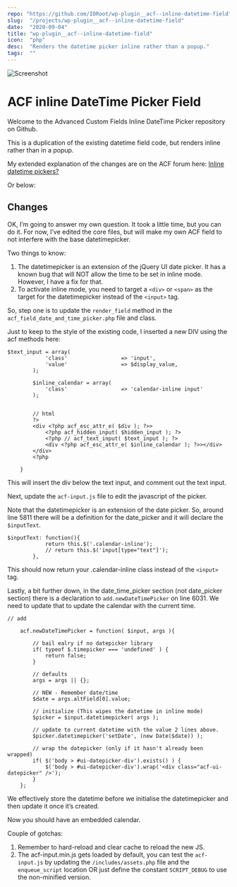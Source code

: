 ```yaml
---
repo: "https://github.com/IORoot/wp-plugin__acf--inline-datetime-field"
slug:  "/projects/wp-plugin__acf--inline-datetime-field"
date:  "2020-09-04"
title: "wp-plugin__acf--inline-datetime-field"
icon:  "php"
desc:  "Renders the datetime picker inline rather than a popup."
tags:  ""
---
```



![Screenshot](screenshot.png)

# ACF inline DateTime Picker Field

Welcome to the Advanced Custom Fields Inline DateTime Picker repository on Github.

This is a duplication of the existing datetime field code, but renders inline rather than in a popup.

My extended explanation of the changes are on the ACF forum here: [Inline datetime pickers?](https://support.advancedcustomfields.com/forums/topic/inline-datetime-pickers/)

Or below:

## Changes

OK, I’m going to answer my own question. It took a little time, but you can do it. For now, I’ve edited the core files, but will make my own ACF field to not interfere with the base datetimepicker.

Two things to know:
1. The datetimepicker is an extension of the jQuery UI date picker. It has a known bug that will NOT allow the time to be set in inline mode. However, I have a fix for that.
2. To activate inline mode, you need to target a `<div>` or `<span>` as the target for the datetimepicker instead of the `<input>` tag.

So, step one is to update the `render_field` method in the `acf_field_date_and_time_picker.php` file and class.

Just to keep to the style of the existing code, I inserted a new DIV using the acf methods here:
```
$text_input = array(
			'class' 				=> 'input',
			'value'					=> $display_value,
		);

		$inline_calendar = array(
			'class'					=> 'calendar-inline input'
		);
		
		
		// html
		?>
		<div <?php acf_esc_attr_e( $div ); ?>>
			<?php acf_hidden_input( $hidden_input ); ?>
			<?php // acf_text_input( $text_input ); ?>
			<div <?php acf_esc_attr_e( $inline_calendar ); ?>></div>
		</div>
		<?php
		
	}
```
This will insert the div below the text input, and comment out the text input.

Next, update the `acf-input.js` file to edit the javascript of the picker.

Note that the datetimepicker is an extension of the date picker. So, around line 5811 there will be a definition for the date_picker and it will declare the `$inputText`.

```
$inputText: function(){
			return this.$('.calendar-inline');
			// return this.$('input[type="text"]');
		},
```
This should now return your .calendar-inline class instead of the `<input>` tag.

Lastly, a bit further down, in the date_time_picker section (not date_picker section) there is a declaration to `add.newDateTimePicker` on line 6031. We need to update that to update the calendar with the current time.

```
// add

	acf.newDateTimePicker = function( $input, args ){
		
		// bail ealry if no datepicker library
		if( typeof $.timepicker === 'undefined' ) {
			return false;
		}
		
		// defaults
		args = args || {};
		
		// NEW - Remember date/time
		$date = args.altField[0].value;

		// initialize (This wipes the datetime in inline mode)
		$picker = $input.datetimepicker( args );

		// update to current datetime with the value 2 lines above.
		$picker.datetimepicker('setDate', (new Date($date)) );
		
		// wrap the datepicker (only if it hasn't already been wrapped)
		if( $('body > #ui-datepicker-div').exists() ) {
			$('body > #ui-datepicker-div').wrap('<div class="acf-ui-datepicker" />');
		}
	};
```
We effectively store the datetime before we initialise the datetimepicker and then update it once it’s created.

Now you should have an embedded calendar.

Couple of gotchas:
1. Remember to hard-reload and clear cache to reload the new JS.
2. The acf-input.min.js gets loaded by default, you can test the `acf-input.js` by updating the `/includes/assets.php` file and the `enqueue_script` location OR just define the constant `SCRIPT_DEBUG` to use the non-minified version.